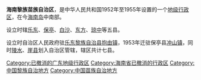 '''海南黎族苗族自治区'''，是中华人民共和国1952年至1955年设置的一个[[地级行政区|地级行政区]]，在今[[海南岛|海南岛]]中南部。

{{Infobox Former Subdivision
|native_name               = 
|conventional_long_name    = 海南黎族苗族自治区
|common_name               = 海南区
|subdivision               = [[自治区|自治区]]
|nation                    = {{PRC}}
|year_start                = 1952年
|event_start               = 成立时间
|year_end                  = 1955年
|event_end                 = 撤销时间
|p1                        = 海南行政区
|flag_p1                   = Flag of the People's Republic of China.svg
|s1                        = 海南黎族苗族自治州
|flag_s1                   = Flag of the People's Republic of China.svg
|image_map                 = 
|image_map_caption         = 
|capital                   = 乐东→保亭
|stat_year1                = 
|stat_area1                = 
|stat_pop1                 = 
|today                     = [[乐东县|乐东]]、[[保亭县|保亭]]、[[白沙县|白沙]]、[[东方县|东方]]、[[琼中县|琼中]]、[[陵水县|陵水]]、[[崖县|三亚]]
}}

设立时辖[[乐东县|乐东]]、[[保亭县|保亭]]、[[白沙县|白沙]]、[[东方县|东方]]、[[琼中县|琼中]]等五县。

设立时自治区人民政府驻[[乐东黎族自治县|乐东黎族自治县]][[抱由镇|抱由镇]]，1953年迁驻保亭县[[冲山镇|冲山镇]]，同时[[陵水县|陵水]]、[[崖县|崖县]]划入自治区管辖，辖区共计七县。

{{中华人民共和国行政区划小作品}}
[[Category:已撤消的广东地级行政区|Category:已撤消的广东地级行政区]]
[[Category:海南省已撤消的行政区|Category:海南省已撤消的行政区]]
[[Category:中国黎族自治地方|Category:中国黎族自治地方]]
[[Category:中国苗族自治地方|Category:中国苗族自治地方]]